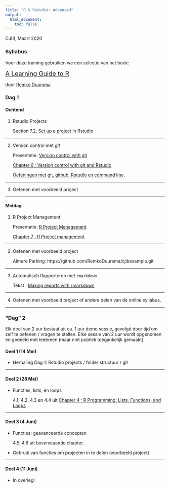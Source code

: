 ```yaml
---
title: "R & Rstudio: Advanced"
output:
  html_document:
    toc: false
---
```



CJIB, Maart 2020


### Syllabus

Voor deze training gebruiken we een selectie van het boek:

<span style="font-size: 1.4em">[A Learning Guide to R](https://remkoduursma.github.io/learningguidetor)</span>

door [Remko Duursma](https://www.remkoduursma.com)



### Dag 1


#### Ochtend

1. Rstudio Projects
  
    Section 7.2, [Set up a project in Rstudio](https://remkoduursma.github.io/learningguidetor/projectman.html#rstudioprojects)

<hr>

2. Version control met *git*

    Presentatie: [Version control with git](03_versioncontrol.html)

   [Chapter 6 : Version control with git and Rstudio](https://remkoduursma.github.io/learningguidetor/versioncontrol.html)
   
   [Oefeningen met git, github, Rstudio en command line](05_versioncontrol_example.html).


<hr>

3. Oefenen met voorbeeld project


<hr>

#### Middag

1. R Project Management

    Presentatie: [R Project Management](02_workflowtalk.html) 

    [Chapter 7 : R Project management](https://remkoduursma.github.io/learningguidetor/projectman.html)

<hr>

2. Oefenen met voorbeeld project

    Almere Parking:
    https://github.com/RemkoDuursma/cjibexample.git

<hr>

3. Automatisch Rapporteren met `rmarkdown`

    Tekst : [Making reports with rmarkdown](04_rmarkdown.html)

<hr>

4. Oefenen met voorbeeld project of andere delen van de online syllabus.

<hr>


### "Dag" 2

Elk deel van 2 uur bestaat uit ca. 1 uur demo sessie, gevolgd door tijd om zelf te oefenen / vragen te stellen. 
Elke sessie van 2 uur wordt opgenomen en gedeeld met iedereen (maar niet publiek toegankelijk gemaakt).



#### Deel 1 (14 Mei)

- Herhaling Dag 1: Rstudio projects / folder structuur / git


<hr>

#### Deel 2 (28 Mei)

- Functies, lists, en loops

    4.1, 4.2, 4.3 en 4.4 uit [Chapter 4 : R Programming: Lists, Functions, and Loops](https://remkoduursma.github.io/learningguidetor/programming.html)


<hr>

#### Deel 3 (4 Juni)

- Functies: geavanceerde concepten

    4.5, 4.6 uit bovenstaande chapter.

- Gebruik van functies om projecten in te delen (voorbeeld project)

<hr>


#### Deel 4 (11 Juni)

- In overleg!




